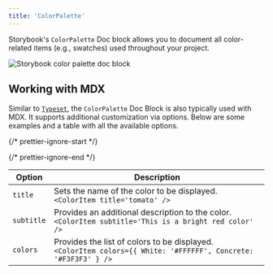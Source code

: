 ```yaml
---
title: 'ColorPalette'
---
```


Storybook's `ColorPalette` Doc block allows you to document all color-related items (e.g., swatches) used throughout your project.

![Storybook color palette doc block](../_assets/writing-docs/doc-block-colorpalette-optimized.png)

## Working with MDX

Similar to [`Typeset`](./doc-block-typeset.mdx), the `ColorPalette` Doc Block is also typically used with MDX. It supports additional customization via options. Below are some examples and a table with all the available options.

{/* prettier-ignore-start */}

<CodeSnippets path="colorpalette-doc-block.md" />

{/* prettier-ignore-end */}

| Option     | Description                                                                                                          |
| ---------- | -------------------------------------------------------------------------------------------------------------------- |
| `title`    | Sets the name of the color to be displayed. <br /> `<ColorItem title='tomato' />`                                     |
| `subtitle` | Provides an additional description to the color. <br /> `<ColorItem subtitle='This is a bright red color' />`         |
| `colors`   | Provides the list of colors to be displayed. <br /> `<ColorItem colors={{ White: '#FFFFFF', Concrete: '#F3F3F3' } />` |
